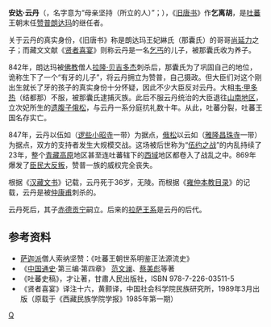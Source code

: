 '''安达·云丹'''（{{bo|z=མངའ་བདག་ཡུམ་བརྟན་|w=mang' bdag yum-brtan}}，名字意为“母亲坚持（所立的人）”；{{bd|839年||875年}}），《[[旧唐书|旧唐书]]》作'''乞离胡'''，是[[吐蕃|吐蕃]]王朝末任[[赞普|赞普]][[朗达玛|朗达玛]]的继任者。

关于云丹的真实身份，《旧唐书》称是朗达玛王妃綝氏（那囊氏）的哥哥[[尚延力|尚延力]]之子；而藏文文献《[[贤者喜宴|贤者喜宴]]》则称云丹是一名[[乞丐|乞丐]]的儿子，被那囊氏收为养子。

842年，朗达玛被[[佛教|佛教]]僧人[[拉隆·贝吉多杰|拉隆·贝吉多杰]]刺杀后，那囊氏为了巩固自己的地位，诡称生下了一个“有牙的儿子”，将云丹拥立为赞普，自己摄政。但大臣们对这个刚出生就长了牙的孩子的真实身份十分怀疑，因此不少大臣反对云丹。大相[[韦·甲多热|韦·甲多热]]（结都那）不服，被那囊氏逮捕灭族。此后不服云丹统治的大臣退往[[山南地区|山南地区]]，立次妃所生的[[遗腹子|遗腹子]][[俄松|俄松]]，与云丹一系分庭抗礼数十年。从此，吐蕃分裂，吐蕃王国名存实亡。

847年，云丹以伍如（[[拉萨|逻些]][[小昭寺|小昭寺]]一带）为据点，[[俄松|俄松]]以云如（[[雅隆|雅隆]][[昌珠寺|昌珠寺]]一带）为据点，双方的支持者发生大规模交战。这场被后世称为“[[伍约之战|伍约之战]]”的内乱持续了23年，整个[[青藏高原|青藏高原]]地区甚至连吐蕃辖下的[[西域|西域]]地区都卷入了战乱之中。869年爆发了[[吐蕃臣民大反叛|臣民大反叛]]，赞普一族的威权完全丧失。

根据《[[汉藏文书|汉藏文书]]》记载，云丹死于36岁，无陵。而根据《[[雍仲本教目录|雍仲本教目录]]》的记载，云丹是被[[仲康甫|仲康甫]]刺杀的。

云丹死后，其子[[赤德贡宁|赤德贡宁]]嗣立。后来的[[拉萨王系|拉萨王系]]是云丹的后代。

==参考资料==
*[[萨迦派|萨迦派]]僧人索纳坚赞：《吐蕃王朝世系明鉴正法源流史》
*《[[中国通史|中国通史]]·第三编·第四章》 [[范文澜|范文澜]]、[[蔡美彪|蔡美彪]]等著
*《吐蕃史稿》，才让著，甘肅人民出版社，ISBN 978-7-226-03511-5
*《贤者喜宴》译注十六，黄颢译，中国社会科学院民族研究所，1989年3月出版（原载于《西藏民族学院学报》1985年第一期）
{{吐蕃赞普}}
[[Category:吐蕃赞普|Q]]